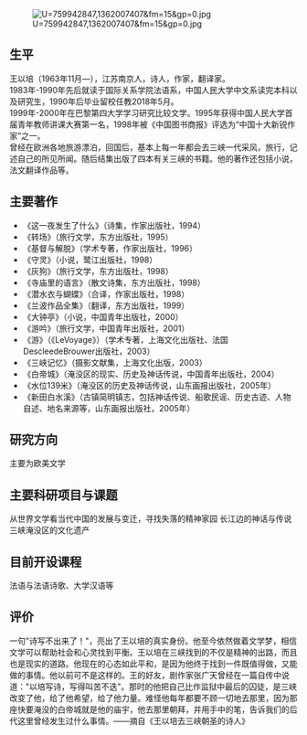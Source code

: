 {{BLP unsourced|time=2011-11-16T07:28:10+00:00}}
[[File:U=759942847,1362007407&fm=15&gp=0.jpg|thumb]]
== 生平 ==
王以培（1963年11月—），江苏南京人，诗人，作家，翻译家。<br>
1983年-1990年先后就读于国际关系学院法语系，中国人民大学中文系读完本科以及研究生，1990年后毕业留校任教2018年5月。<br>
1999年-2000年在巴黎第四大学学习研究比较文学。1995年获得中国人民大学首届青年教师讲课大赛第一名，1998年被《中国图书商报》评选为“中国十大新锐作家”之一。<br>
曾经在欧洲各地旅游漂泊，回国后，基本上每一年都会去三峡一代采风，旅行，记述自己的所见所闻。随后结集出版了四本有关三峡的书籍。他的著作还包括小说，法文翻译作品等。

==主要著作==
*《这一夜发生了什么》（诗集，作家出版社，1994）
*《转场》（旅行文学，东方出版社，1995）
*《基督与解脱》（学术专著，作家出版社，1996）
*《守灵》（小说，鹭江出版社，1998）
*《灰狗》（旅行文学，东方出版社，1998）
*《寺庙里的语言》（散文诗集，东方出版社，1998）
*《潜水衣与蝴蝶》（合译，作家出版社，1998）
*《兰波作品全集》（翻译，东方出版社，1999）
*《大钟亭》（小说，中国青年出版社，2000）
*《游吟》（旅行文学，中国青年出版社，2001）
*《游》（《LeVoyage》）（学术专著，上海文化出版社、法国DescleedeBrouwer出版社，2003）
*《三峡记忆》（摄影文献集，上海文化出版，2003）
*《白帝城》（淹没区的现实、历史及神话传说，中国青年出版社，2004）
*《水位139米》（淹没区的历史及神话传说，山东画报出版社，2005年）
*《新田白水溪》（古镇简明镇志，包括神话传说、船歌民谣、历史古迹、人物自述、地名来源等，山东画报出版社，2005年）
{{Cite web |url= http://www.rucduyan.com/html/sz/szjs/9418.html |title= 人民大学副教授 全国十大新锐作者王以培 |author= 作者 |date= 2011-01-10 |publisher= 中国人民大学在职研究生网 |language= 中文 |accessdate= 2011年11月15日 |8=  }}{{Dead link|date=2018年7月 |bot=InternetArchiveBot |fix-attempted=yes }}
==研究方向==
主要为欧美文学
==主要科研项目与课题==
从世界文学看当代中国的发展与变迁，寻找失落的精神家园
长江边的神话与传说
三峡淹没区的文化遗产
==目前开设课程==
法语与法语诗歌、大学汉语等
== 评价 ==
一句"诗写不出来了！"，亮出了王以培的真实身份。他至今依然做着文学梦，相信文学可以帮助社会和心灵找到平衡。王以培在三峡找到的不仅是精神的出路，而且也是现实的道路。他现在的心态如此平和，是因为他终于找到一件既值得做，又能做的事情。他以前可不是这样的。王的好友，剧作家张广天曾经在一篇自传中说道："以培写诗，写得叫苦不迭"。那时的他把自己比作监狱中最后的囚徒，是三峡改变了他，给了他希望，给了他力量。难怪他每年都要不顾一切地去那里，因为那座快要淹没的白帝城就是他的庙宇，他去那里朝拜，并用手中的笔，告诉我们的后代这里曾经发生过什么事情。——摘自《王以培去三峡朝圣的诗人》{{cite news | language = 中文 | author = 袁越 | url = http://news.sina.com.cn/c/2005-10-27/12318133356.shtml | title = 王以培去三峡朝圣的诗人 | publisher = 新浪网 | pages = 1 | date = 2005年10月27日 | accessdate = 2011年11月15日 | archive-date = 2016年3月4日 | archive-url = https://web.archive.org/web/20160304095846/http://news.sina.com.cn/c/2005-10-27/12318133356.shtml | dead-url = no }}